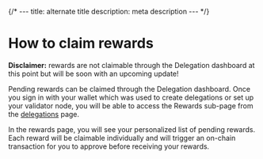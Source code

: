{/* ---
title: alternate title
description: meta description
--- */}

# How to claim rewards

**Disclaimer:** rewards are not claimable through the Delegation dashboard at this point but will be soon with an upcoming update!

Pending rewards can be claimed through the Delegation dashboard. Once you sign in with your wallet which was used to create delegations or set up your validator node, you will be able to access the Rewards sub-page from the [delegations](https://delegation.onbeam.com/delegations) page.

In the rewards page, you will see your personalized list of pending rewards. Each reward will be claimable individually and will trigger an on-chain transaction for you to approve before receiving your rewards.
